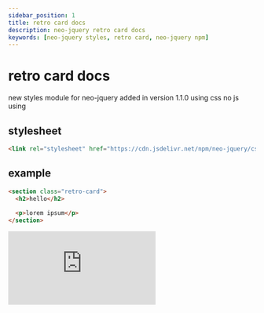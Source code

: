 ```yaml
---
sidebar_position: 1
title: retro card docs
description: neo-jquery retro card docs
keywords: [neo-jquery styles, retro card, neo-jquery npm]
---
```


# retro card docs

new styles module for neo-jquery added in version 1.1.0 using css no js using

## stylesheet

``` html
<link rel="stylesheet" href="https://cdn.jsdelivr.net/npm/neo-jquery/css/retro-card.css">
```

## example

``` html
<section class="retro-card">
  <h2>hello</h2>
  
  <p>lorem ipsum</p>
</section>
```

<iframe
  height={300}
  style={{ width: "100%" }}
  scrolling="no"
  title="retro card"
  src="https://codepen.io/omega5300/embed/WNaYbxW?default-tab=html%2Cresult"
  frameBorder="no"
  loading="lazy"
  allowTransparency="true"
  allowFullScreen="true"
>
  See the Pen &lt;a href="https://codepen.io/omega5300/pen/WNaYbxW"&gt; retro
  card&lt;/a&gt; by julian cordoba (&lt;a
  href="https://codepen.io/omega5300"&gt;@omega5300&lt;/a&gt;) on &lt;a
  href="https://codepen.io"&gt;CodePen&lt;/a&gt;.
</iframe>


